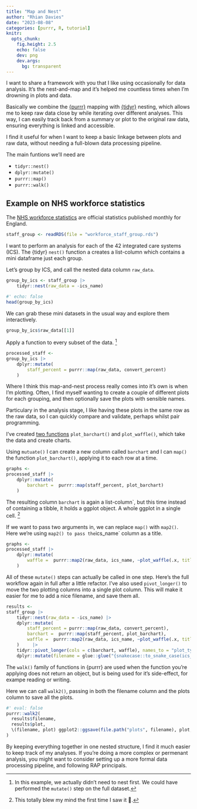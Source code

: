 ```yaml
---
title: "Map and Nest"
author: "Rhian Davies"
date: "2023-08-08"
categories: [purrr, R, tutorial]
knitr:
  opts_chunk:
    fig.height: 2.5
    echo: false
    dev: png
    dev.args:
      bg: transparent
---
```


I want to share a framework with you that I like using occasionally for data analysis. It's the nest-and-map and it's helped me countless times when I'm drowning in plots and data.

Basically we combine the [{purrr}](https://purrr.tidyverse.org/) mapping with [{tidyr}](https://tidyr.tidyverse.org/) nesting, which allows me to keep raw data close by while iterating over different analyses. This way, I can easily track back from a summary or plot to the original raw data, ensuring everything is linked and accessible.

I find it useful for when I want to keep a basic linkage between plots and raw data, without needing a full-blown data processing pipeline.

The main funtions we'll need are 

- `tidyr::nest()`
- `dplyr::mutate()`
- `purrr::map()`
- `purrr::walk()`


## Example on NHS workforce statistics 

The [NHS workforce statistics](https://digital.nhs.uk/data-and-information/publications/statistical/nhs-workforce-statistics) are official statistics published monthly for England. 


```r
staff_group <- readRDS(file = "workforce_staff_group.rds")
```

I want to perform an analysis for each of the 42 integrated care systems (ICS). The {tidyr} `nest()` function a creates a list-column which contains a mini dataframe just each group.

Let's group by ICS, and call the nested data column `raw_data`.
```r
group_by_ics <- staff_group |>
    tidyr::nest(raw_data = -ics_name)
```

```r
#' echo: false
head(group_by_ics)
```

We can grab these mini datasets in the usual way and explore them interactively.

```r
group_by_ics$raw_data[[1]]
```


Apply a function to every subset of the data. ^[In this example, we actually didn't need to nest first. We could have performed the `mutate()` step on the full dataset.]

```r
processed_staff <-
group_by_ics |>
    dplyr::mutate(
        staff_percent = purrr::map(raw_data, convert_percent)
    )
```


Where I think this map-and-nest process really comes into it's own is when I'm plotting. Often, I find myself wanting to create a couple of different plots for each grouping, and then optionally save the plots with sensible names. 

Particulary in the analysis stage, I like having these plots in the same row as the raw data, so I can quickly compare and validate, perhaps whilst pair programming.

I've created [two functions]() `plot_barchart()` and `plot_waffle()`, which take the data and create charts.

Using `mutuate()` I can create a new column called `barchart` and I can `map()` the function `plot_barchart()`, applying it to each row at a time.

```r
graphs <-
processed_staff |>
    dplyr::mutate(
        barchart =  purrr::map(staff_percent, plot_barchart)
    ) 
```

The resulting column `barchart` is again a list-column`, but this time instead of containing a tibble, it holds a ggplot object. A whole ggplot in a single cell. ^[This totally blew my mind the first time I saw it 🤯.]

If we want to pass two arguments in, we can replace `map()` with `map2()`. Here we're using `map2() to pass the `ics_name` column as a title.

```r
graphs <-
processed_staff |>
    dplyr::mutate(
        waffle =  purrr::map2(raw_data, ics_name, ~plot_waffle(.x, title = .y))
    ) 
```


All of these `mutate()` steps can actually be called in one step. Here's the full workflow again in full after a little refactor.
I've also used `pivot_longer()` to move the two plotting columns into a single plot column. This will make it easier for me to add a nice filename, and save them all.

```r
results <-
staff_group |>
    tidyr::nest(raw_data = -ics_name) |>
    dplyr::mutate(
        staff_percent = purrr::map(raw_data, convert_percent),
        barchart =  purrr::map(staff_percent, plot_barchart),
        waffle =  purrr::map2(raw_data, ics_name, ~plot_waffle(.x, title = .y))
    )     |>
    tidyr::pivot_longer(cols = c(barchart, waffle), names_to = "plot_type", values_to = "plot") |>
    dplyr::mutate(filename = glue::glue("{snakecase::to_snake_case(ics_name)}_{plot_type}.png"))
```


The `walk()` family of functions in {purrr} are used when the function you're applying does not return an object, but is being used for it's side-effect, for exampe reading or writing.

Here we can call `walk2()`, passing in both the filename column and the plots column to save all the plots.

```r
#' eval: false
purrr::walk2(
  results$filename,
  results$plot,
  \(filename, plot) ggplot2::ggsave(file.path("plots", filename), plot, width = 10, height = 6)
)
```

By keeping everything together in one nested structure, I find it much easier to keep track of my analyses.
If you're doing a more complex or permenant analysis, you might want to consider setting up a more formal data processing pipeline, and following RAP principals. 